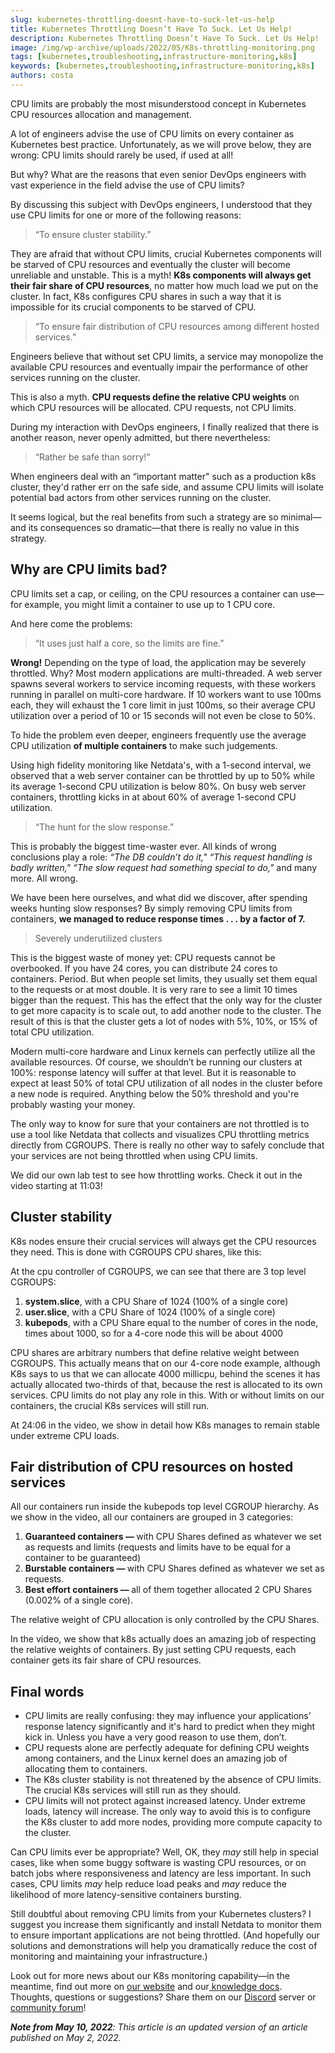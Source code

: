 ```yaml
---
slug: kubernetes-throttling-doesnt-have-to-suck-let-us-help
title: Kubernetes Throttling Doesn’t Have To Suck. Let Us Help!
description: Kubernetes Throttling Doesn’t Have To Suck. Let Us Help!
image: /img/wp-archive/uploads/2022/05/K8s-throttling-monitoring.png
tags: [kubernetes,troubleshooting,infrastructure-monitoring,k8s]
keywords: [kubernetes,troubleshooting,infrastructure-monitoring,k8s]
authors: costa
---
```


CPU limits are probably the most misunderstood concept in Kubernetes CPU resources allocation and management.

<!--truncate-->

A lot of engineers advise the use of CPU limits on every container as Kubernetes best practice. Unfortunately, as we will prove below, they are wrong: CPU limits should rarely be used, if used at all!

But why? What are the reasons that even senior DevOps engineers with vast experience in the field advise the use of CPU limits?

By discussing this subject with DevOps engineers, I understood that they use CPU limits for one or more of the following reasons:

> “To ensure cluster stability.”

They are afraid that without CPU limits, crucial Kubernetes components will be starved of CPU resources and eventually the cluster will become unreliable and unstable. This is a myth! <b>K8s components will always get their fair share of CPU resources</b>, no matter how much load we put on the cluster. In fact, K8s configures CPU shares in such a way that it is impossible for its crucial components to be starved of CPU.

> “To ensure fair distribution of CPU resources among different hosted services.”

Engineers believe that without set CPU limits, a service may monopolize the available CPU resources and eventually impair the performance of other services running on the cluster.

This is also a myth. <b>CPU requests define the relative CPU weights</b> on which CPU resources will be allocated. CPU requests, not CPU limits.

During my interaction with DevOps engineers, I finally realized that there is another reason, never openly admitted, but there nevertheless:

> “Rather be safe than sorry!”

When engineers deal with an “important matter" such as a production k8s cluster, they'd rather err on the safe side, and assume CPU limits will isolate potential bad actors from other services running on the cluster.

It seems logical, but the real benefits from such a strategy are so minimal—and its consequences so dramatic—that there is really no value in this strategy.

## Why are CPU limits bad?

CPU limits set a cap, or ceiling, on the CPU resources a container can use—for example, you might limit a container to use up to 1 CPU core.

And here come the problems:

> “It uses just half a core, so the limits are fine.”

<b>Wrong!</b> Depending on the type of load, the application may be severely throttled. Why? Most modern applications are multi-threaded. A web server spawns several workers to service incoming requests, with these workers running in parallel on multi-core hardware. If 10 workers want to use 100ms each, they will exhaust the 1 core limit in just 100ms, so their average CPU utilization over a period of 10 or 15 seconds will not even be close to 50%.

To hide the problem even deeper, engineers frequently use the average CPU utilization <b>of multiple containers</b> to make such judgements.

Using high fidelity monitoring like Netdata's, with a 1-second interval, we observed that a web server container can be throttled by up to 50% while its average 1-second CPU utilization is below 80%. On busy web server containers, throttling kicks in at about 60% of average 1-second CPU utilization.

> “The hunt for the slow response.”

This is probably the biggest time-waster ever. All kinds of wrong conclusions play a role: <i>“The DB couldn’t do it," “This request handling is badly written," “The slow request had something special to do," </i>and many more. All wrong.

We have been here ourselves, and what did we discover, after spending weeks hunting slow responses? By simply removing CPU limits from containers, <strong>we managed to reduce response times . . . by a factor of 7.</strong>

> Severely underutilized clusters

This is the biggest waste of money yet: CPU requests cannot be overbooked. If you have 24 cores, you can distribute 24 cores to containers. Period. But when people set limits, they usually set them equal to the requests or at most double. It is very rare to see a limit 10 times bigger than the request. This has the effect that the only way for the cluster to get more capacity is to scale out, to add another node to the cluster. The result of this is that the cluster gets a lot of nodes with 5%, 10%, or 15% of total CPU utilization.

Modern multi-core hardware and Linux kernels can perfectly utilize all the available resources. Of course, we shouldn’t be running our clusters at 100%: response latency will suffer at that level. But it is reasonable to expect at least 50% of total CPU utilization of all nodes in the cluster before a new node is required. Anything below the 50% threshold and you're probably wasting your money.

The only way to know for sure that your containers are not throttled is to use a tool like Netdata that collects and visualizes CPU throttling metrics directly from CGROUPS. There is really no other way to safely conclude that your services are not being throttled when using CPU limits.

We did our own lab test to see how throttling works. Check it out in the video starting at 11:03!

<ReactPlayer controls width='100%' url='https://www.youtube.com/embed/KCFFZ_qfKXk?start=664' />

## Cluster stability

K8s nodes ensure their crucial services will always get the CPU resources they need. This is done with CGROUPS CPU shares, like this:

At the cpu controller of CGROUPS, we can see that there are 3 top level CGROUPS:
<ol>
 	<li><b>system.slice</b>, with a CPU Share of 1024 (100% of a single core)</li>
 	<li><b>user.slice</b>, with a CPU Share of 1024 (100% of a single core)</li>
 	<li><b>kubepods</b>, with a CPU Share equal to the number of cores in the node, times about 1000, so for a 4-core node this will be about 4000</li>
</ol>
CPU shares are arbitrary numbers that define relative weight between CGROUPS. This actually means that on our 4-core node example, although K8s says to us that we can allocate 4000 millicpu, behind the scenes it has actually allocated two-thirds of that, because the rest is allocated to its own services. CPU limits do not play any role in this. With or without limits on our containers, the crucial K8s services will still run.

At 24:06 in the video, we show in detail how K8s manages to remain stable under extreme CPU loads.

<ReactPlayer controls width='100%' url='https://www.youtube.com/embed/KCFFZ_qfKXk?start=1446' />

## Fair distribution of CPU resources on hosted services

All our containers run inside the kubepods top level CGROUP hierarchy. As we show in the video, all our containers are grouped in 3 categories:
<ol>
 	<li><b>Guaranteed containers — </b>with CPU Shares defined as whatever we set as requests and limits (requests and limits have to be equal for a container to be guaranteed)</li>
 	<li><b>Burstable containers — </b>with CPU Shares defined as whatever we set as requests.</li>
 	<li><b>Best effort containers — </b>all of them together allocated 2 CPU Shares (0.002% of a single core).</li>
</ol>
The relative weight of CPU allocation is only controlled by the CPU Shares. 

In the video, we show that k8s actually does an amazing job of respecting the relative weights of containers. By just setting CPU requests, each container gets its fair share of CPU resources.

## Final words

<ul>
 	<li>CPU limits are really confusing: they may influence your applications’ response latency significantly and it's hard to predict when they might kick in. Unless you have a very good reason to use them, don’t.
</li>
 	<li>CPU requests alone are perfectly adequate for defining CPU weights among containers, and the Linux kernel does an amazing job of allocating them to containers.</li>
 	<li>The K8s cluster stability is not threatened by the absence of CPU limits. The crucial K8s services will still run as they should.</li>
 	<li>CPU limits will not protect against increased latency. Under extreme loads, latency will increase. The only way to avoid this is to configure the K8s cluster to add more nodes, providing more compute capacity to the cluster.
</li>
</ul>
Can CPU limits ever be appropriate? Well, OK, they <em>may</em> still help in special cases, like when some buggy software is wasting CPU resources, or on batch jobs where responsiveness and latency are less important. In such cases, CPU limits <em>may</em> help reduce load peaks and <em>may</em> reduce the likelihood of more latency-sensitive containers bursting.

Still doubtful about removing CPU limits from your Kubernetes clusters? I suggest you increase them significantly and install Netdata to monitor them to ensure important applications are not being throttled. (And hopefully our solutions and demonstrations will help you dramatically reduce the cost of monitoring and maintaining your infrastructure.)

Look out for more news about our K8s monitoring capability—in the meantime, find out more on <a href="https://www.netdata.cloud/integrations/kubernetes-monitoring/">our website</a> and our<a href="https://learn.netdata.cloud/guides/monitor/kubernetes-k8s-netdata"> knowledge docs</a>. Thoughts, questions or suggestions? Share them on our <a href="https://discord.gg/4ShKb65VvF">Discord</a> server or<a href="https://community.netdata.cloud/"> community forum</a>!

<em><strong>Note from May 10, 2022</strong>: This article is an updated version of an article published on May 2, 2022.</em>